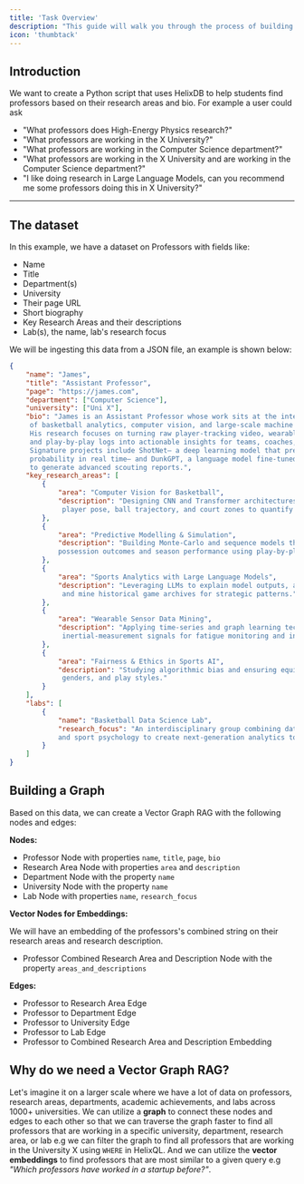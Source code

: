 ```yaml
---
title: 'Task Overview'
description: "This guide will walk you through the process of building a Graph-Vector RAG in Python to recommend professors based on their research areas."
icon: 'thumbtack'
---
```


## Introduction

We want to create a Python script that uses HelixDB to help students find professors based on their research areas and bio. For example a user could ask 
- "What professors does High-Energy Physics research?"
- "What professors are working in the X University?"
- "What professors are working in the Computer Science department?"
- "What professors are working in the X University and are working in the Computer Science department?"
- "I like doing research in Large Language Models, can you recommend me some professors doing this in X University?"


---

## The dataset

In this example, we have a dataset on Professors with fields like:
- Name
- Title
- Department(s)
- University
- Their page URL
- Short biography
- Key Research Areas and their descriptions
- Lab(s), the name, lab's research focus

We will be ingesting this data from a JSON file, an example is shown below:

```json
{
    "name": "James",
    "title": "Assistant Professor",
    "page": "https://james.com",
    "department": ["Computer Science"],
    "university": ["Uni X"],
    "bio": "James is an Assistant Professor whose work sits at the intersection
     of basketball analytics, computer vision, and large-scale machine learning. 
     His research focuses on turning raw player-tracking video, wearable-sensor streams,
     and play-by-play logs into actionable insights for teams, coaches, and broadcasters. 
     Signature projects include ShotNet— a deep learning model that predicts shot success
     probability in real time— and DunkGPT, a language model fine-tuned on millions of play descriptions
     to generate advanced scouting reports.",
    "key_research_areas": [
        {
            "area": "Computer Vision for Basketball",
            "description": "Designing CNN and Transformer architectures that track
             player pose, ball trajectory, and court zones to quantify defensive pressure and shooting mechanics."
        },
        {
            "area": "Predictive Modelling & Simulation",
            "description": "Building Monte-Carlo and sequence models that forecast 
            possession outcomes and season performance using play-by-play and spatial data." 
        },
        {
            "area": "Sports Analytics with Large Language Models",
            "description": "Leveraging LLMs to explain model outputs, auto-generate commentary,
             and mine historical game archives for strategic patterns." 
        },
        {
            "area": "Wearable Sensor Data Mining",
            "description": "Applying time-series and graph learning techniques to
             inertial-measurement signals for fatigue monitoring and injury prevention." 
        },
        {
            "area": "Fairness & Ethics in Sports AI",
            "description": "Studying algorithmic bias and ensuring equitable analytics across different leagues,
             genders, and play styles." 
        }
    ],
    "labs": [
        {
            "name": "Basketball Data Science Lab",
            "research_focus": "An interdisciplinary group combining data science, biomechanics, 
            and sport psychology to create next-generation analytics tools for basketball.",
        }
    ]
}
```

## Building a Graph

Based on this data, we can create a Vector Graph RAG with the following nodes and edges:

**Nodes:**

- Professor Node with properties `name`, `title`, `page`, `bio`
- Research Area Node with properties `area` and `description`
- Department Node with the property `name`
- University Node with the property `name`
- Lab Node with properties `name`, `research_focus`

**Vector Nodes for Embeddings:**

We will have an embedding of the professors's combined string on their research areas and research description.

- Professor Combined Research Area and Description Node with the property `areas_and_descriptions`

**Edges:**

- Professor to Research Area Edge
- Professor to Department Edge
- Professor to University Edge
- Professor to Lab Edge
- Professor to Combined Research Area and Description Embedding


## Why do we need a Vector Graph RAG?

Let's imagine it on a larger scale where we have a lot of data on professors, 
research areas, departments, academic achievements, and labs across 1000+ universities. We can utilize a **graph** to 
connect these nodes and edges to each other so that we can traverse the graph faster to find all professors that are 
working in a specific university, department, research area, or lab e.g  we can filter the graph to find all professors that are working in the University X using `WHERE` in HelixQL. And we can utilize the **vector embeddings** to find professors that are most similar to a given query e.g *"Which professors have worked in a startup before?"*.

